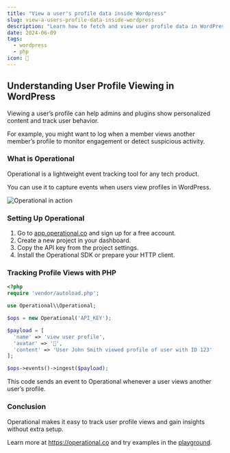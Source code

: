 ```yaml
---
title: "View a user's profile data inside Wordpress"
slug: view-a-users-profile-data-inside-wordpress
description: "Learn how to fetch and view user profile data in WordPress while tracking events with Operational for audit and analytics."
date: 2024-06-09
tags:
  - wordpress
  - php
icon: 👤
---
```


## Understanding User Profile Viewing in WordPress

Viewing a user’s profile can help admins and plugins show personalized content and track user behavior.

For example, you might want to log when a member views another member’s profile to monitor engagement or detect suspicious activity.

### What is Operational

Operational is a lightweight event tracking tool for any tech product.

You can use it to capture events when users view profiles in WordPress.

![Operational in action](https://operational.co/images/misc/ops-usage.jpg)

### Setting Up Operational

1. Go to [app.operational.co](https://app.operational.co) and sign up for a free account.  
2. Create a new project in your dashboard.  
3. Copy the API key from the project settings.  
4. Install the Operational SDK or prepare your HTTP client.

### Tracking Profile Views with PHP

```php
<?php
require 'vendor/autoload.php';

use Operational\\Operational;

$ops = new Operational('API_KEY');

$payload = [
  'name' => 'view user profile',
  'avatar' => '👤',
  'content' => 'User John Smith viewed profile of user with ID 123'
];

$ops->events()->ingest($payload);
```

This code sends an event to Operational whenever a user views another user’s profile.

### Conclusion

Operational makes it easy to track user profile views and gain insights without extra setup.

Learn more at https://operational.co and try examples in the [playground](https://operational.co/playground).
